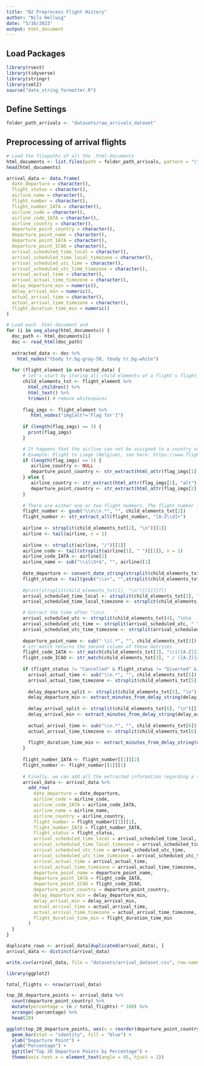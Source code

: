 ```yaml
---
title: "02 Preprocess Flight History"
author: "Nils Hellwig"
date: "5/16/2023"
output: html_document
---
```


## Load Packages

```r
library(rvest)
library(tidyverse)
library(stringr)
library(xml2)
source("date_string_formatter.R")
```

## Define Settings

```r
folder_path_arrivals <- "datasets/raw_arrivals_dataset"
```

## Preprocessing of arrival flights

```r
# Load the filepaths of all the .html-documents
html_documents <- list.files(path = folder_path_arrivals, pattern = "\\.html$", full.names = TRUE)
head(html_documents)
```

```r
arrival_data <- data.frame(
  date_departure = character(),
  flight_status = character(),
  airline_name = character(),
  flight_number = character(),
  flight_number_IATA = character(),
  airline_code = character(),
  airline_code_IATA = character(),
  airline_country = character(),
  departure_point_country = character(),
  departure_point_name = character(),
  departure_point_IATA = character(),
  departure_point_ICAO = character(),
  arrival_scheduled_time_local = character(),
  arrival_scheduled_time_local_timezone = character(),
  arrival_scheduled_utc_time = character(),
  arrival_scheduled_utc_time_timezone = character(),
  arrival_actual_time = character(),
  arrival_actual_time_timezone = character(),
  delay_departure_min = numeric(),
  delay_arrival_min = numeric(),
  actual_arrival_time = character(),
  actual_arrival_time_timezone = character(),
  flight_duration_time_min = numeric()
)
```

```r
# Load each .html-document and
for (i in seq_along(html_documents)) {
  doc_path <- html_documents[i]
  doc <- read_html(doc_path)
  
  extracted_data <- doc %>%
    html_nodes("tbody tr.bg-gray-50, tbody tr.bg-white")
  
  for (flight_element in extracted_data) {
      # let's start by storing all child elements of a flight's flight_element 
      child_elements_txt <- flight_element %>%
        html_children() %>%
        html_text() %>%
        trimws() # remove whitespaces
      
      flag_imgs <- flight_element %>%
         html_nodes("img[alt*='Flag for']")
      
      if (length(flag_imgs) == 3) {
        print(flag_imgs)
      }

      # It happens that the airline can not be assigned to a country so that there's no flag icon.
      # Example: Flight to Liege (Belgium), see here: https://www.flightera.net/en/airport/Munich/EDDM/arrival/2017-12-13%2022_00?
      if (length(flag_imgs) == 1) {
         airline_country <- NULL
         departure_point_country <- str_extract(html_attr(flag_imgs[1], "alt"), "(?<=Flag for ).*")
      } else {
         airline_country <- str_extract(html_attr(flag_imgs[1], "alt"), "(?<=Flag for ).*")
         departure_point_country <- str_extract(html_attr(flag_imgs[2], "alt"), "(?<=Flag for ).*")
      }
     
      # There are either one or two flight numbers. The flight number is located before the first two \n\n inside child_elements_txt[2]
      flight_number <- gsub("\\n\\n.*", "", child_elements_txt[2])
      flight_number <- str_extract_all(flight_number, "[A-Z\\d]+")
      
      airline <- strsplit(child_elements_txt[2], "\n")[[1]]
      airline <- tail(airline, n = 1)
    
      airline <- strsplit(airline, "/")[[1]]
      airline_code <- tail(strsplit(airline[1], " ")[[1]], n = 1)
      airline_code_IATA <- airline[2]
      airline_name <- sub("\\s\\S+$", "", airline)[1]
      
      date_departure <- convert_date_string(strsplit(child_elements_txt[1], "\n")[[1]][1])
      flight_status <- tail(gsub("\\s+", "",strsplit(child_elements_txt[1], "\n")[[1]]), n = 1)
      
      #print(strsplit(child_elements_txt[1], "\n")[[1]][7])
      arrival_scheduled_time_local <- strsplit(child_elements_txt[1], "\n")[[1]][7]
      arrival_scheduled_time_local_timezone <- strsplit(child_elements_txt[1], "\n")[[1]][8]

      # Extract the time after "\n\n    "
      arrival_scheduled_utc <- strsplit(child_elements_txt[4], "\n\n    ")[[1]][2]
      arrival_scheduled_utc_time <- strsplit(arrival_scheduled_utc, " ")[[1]][1]
      arrival_scheduled_utc_time_timezone <- strsplit(arrival_scheduled_utc, " ")[[1]][2]
      
      departure_point_name <- sub(" \\(.*", "", child_elements_txt[3])
      # str_match returns the second column of these matrices
      flight_code_IATA <- str_match(child_elements_txt[3], "\\(([A-Z]{3}) /")[, 2]
      flight_code_ICAO <- str_match(child_elements_txt[3], " / ([A-Z]{4})\\)")[, 2]
      
      if (flight_status != "Cancelled" & flight_status != "Diverted" & flight_status != "Unknown") {
        arrival_actual_time <- sub("\\n.*", "", child_elements_txt[5])
        arrival_actual_time_timezone <- strsplit(child_elements_txt[5], "\n")[[1]][2]
      
        delay_departure_split <- strsplit(child_elements_txt[5], "\n")[[1]]
        delay_departure_min <- extract_minutes_from_delay_string(delay_departure_split)
      
        delay_arrival_split <- strsplit(child_elements_txt[6], "\n")[[1]]
        delay_arrival_min <- extract_minutes_from_delay_string(delay_arrival_split)
      
        actual_arrival_time <- sub("\\n.*", "", child_elements_txt[6])
        actual_arrival_time_timezone <- strsplit(child_elements_txt[6], "\n")[[1]][2]
      
        flight_duration_time_min <- extract_minutes_from_delay_string(child_elements_txt[7])
      }
      
      flight_number_IATA <- flight_number[[1]][2]
      flight_number <- flight_number[[1]][1]
      
      # Finally, we can add all the extracted information regarding a specific flight to our dataframe
      arrival_data <- arrival_data %>%
        add_row(
          date_departure = date_departure,
          airline_code = airline_code,
          airline_code_IATA = airline_code_IATA,
          airline_name = airline_name,
          airline_country = airline_country,
          flight_number = flight_number[[1]][1],
          flight_number_IATA = flight_number_IATA,
          flight_status = flight_status,
          arrival_scheduled_time_local = arrival_scheduled_time_local,
          arrival_scheduled_time_local_timezone = arrival_scheduled_time_local_timezone,
          arrival_scheduled_utc_time = arrival_scheduled_utc_time,
          arrival_scheduled_utc_time_timezone = arrival_scheduled_utc_time_timezone,
          arrival_actual_time = arrival_actual_time,
          arrival_actual_time_timezone = arrival_actual_time_timezone,
          departure_point_name = departure_point_name,
          departure_point_IATA = flight_code_IATA,
          departure_point_ICAO = flight_code_ICAO,
          departure_point_country = departure_point_country,
          delay_departure_min = delay_departure_min,
          delay_arrival_min = delay_arrival_min,
          actual_arrival_time = actual_arrival_time,
          actual_arrival_time_timezone = actual_arrival_time_timezone,
          flight_duration_time_min = flight_duration_time_min
        )
  }
}
```

```r
duplicate_rows <- arrival_data[duplicated(arrival_data), ]
arrival_data <- distinct(arrival_data)
```

```r
write.csv(arrival_data, file = "datasets/arrival_dataset.csv", row.names = FALSE)
```

```r
library(ggplot2)

total_flights <- nrow(arrival_data)

top_20_departure_points <- arrival_data %>%
  count(departure_point_country) %>%
  mutate(percentage = (n / total_flights) * 100) %>%
  arrange(-percentage) %>%
  head(20)

ggplot(top_20_departure_points, aes(x = reorder(departure_point_country, -percentage), y = percentage)) +
  geom_bar(stat = "identity", fill = "blue") +
  xlab("Departure Point") +
  ylab("Percentage") +
  ggtitle("Top 20 Departure Points by Percentage") +
  theme(axis.text.x = element_text(angle = 45, hjust = 1))

```